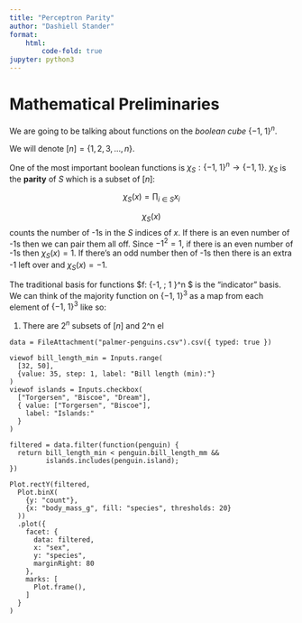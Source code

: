 ```yaml
---
title: "Perceptron Parity"
author: "Dashiell Stander"
format:
    html:
        code-fold: true
jupyter: python3
---
```



# Mathematical Preliminaries

We are going to be talking about functions on the _boolean cube_ $\{ -1, \; 1\}^n$.

We will denote $[n] = \{1, 2, 3, \dots, n \}$.

One of the most important boolean functions is $\chi_S: \{ -1, \; 1 \}^n \rightarrow \{-1, 1 \}$. $\chi_S$ is the **parity** of $S$ which is a subset of $[n]$:

$$\chi_S(x) = \prod_{i \in S} x_i $$

$$ \chi_S(x) $$  counts the number of -1s in the $S$ indices of $x$. If there is an even number of -1s then we can pair them all off. Since $-1^2 = 1$, if there is an even number of -1s then $\chi_S(x) = 1$. If there's an odd number then of -1s then there is an extra -1 left over and $\chi_S(x) = -1$.

The traditional basis for functions $f: \{-1, \; 1 \}^n \rightarrow \mathbb{R} $ is the "indicator" basis. We can think of the majority function on $\{-1, \; 1 \}^3$ as a map from each element of  $\{-1, \; 1 \}^3$ like so:

\begin{align}
(1, 1, 1) &\mapsto 1 \\
(-1, 1, 1) &\mapsto 1 \\
(1, -1, 1) &\mapsto 1 \\
(-1, -1, 1) &\mapsto -1 \\
(1, 1, -1) &\mapsto 1 \\
(-1, 1, -1) &\mapsto -1 \\
(1, -1, -1) &\mapsto -1 \\
(-1, -1, -1) &\mapsto -1 \\
\end{align}

1. There are $2^n$ subsets of $[n]$ and 2^n el

```ojs
data = FileAttachment("palmer-penguins.csv").csv({ typed: true })
```

```ojs
viewof bill_length_min = Inputs.range(
  [32, 50], 
  {value: 35, step: 1, label: "Bill length (min):"}
)
viewof islands = Inputs.checkbox(
  ["Torgersen", "Biscoe", "Dream"], 
  { value: ["Torgersen", "Biscoe"], 
    label: "Islands:"
  }
)
```
```ojs
filtered = data.filter(function(penguin) {
  return bill_length_min < penguin.bill_length_mm &&
         islands.includes(penguin.island);
})
```
```ojs
Plot.rectY(filtered, 
  Plot.binX(
    {y: "count"}, 
    {x: "body_mass_g", fill: "species", thresholds: 20}
  ))
  .plot({
    facet: {
      data: filtered,
      x: "sex",
      y: "species",
      marginRight: 80
    },
    marks: [
      Plot.frame(),
    ]
  }
)
```